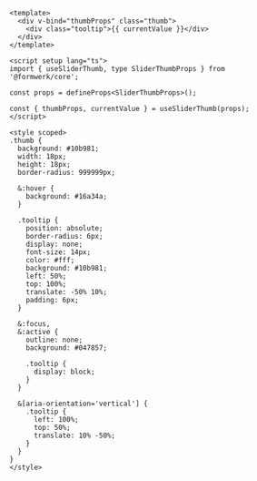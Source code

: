 ```vue collapse={15-58}
<template>
  <div v-bind="thumbProps" class="thumb">
    <div class="tooltip">{{ currentValue }}</div>
  </div>
</template>

<script setup lang="ts">
import { useSliderThumb, type SliderThumbProps } from '@formwerk/core';

const props = defineProps<SliderThumbProps>();

const { thumbProps, currentValue } = useSliderThumb(props);
</script>

<style scoped>
.thumb {
  background: #10b981;
  width: 18px;
  height: 18px;
  border-radius: 999999px;

  &:hover {
    background: #16a34a;
  }

  .tooltip {
    position: absolute;
    border-radius: 6px;
    display: none;
    font-size: 14px;
    color: #fff;
    background: #10b981;
    left: 50%;
    top: 100%;
    translate: -50% 10%;
    padding: 6px;
  }

  &:focus,
  &:active {
    outline: none;
    background: #047857;

    .tooltip {
      display: block;
    }
  }

  &[aria-orientation='vertical'] {
    .tooltip {
      left: 100%;
      top: 50%;
      translate: 10% -50%;
    }
  }
}
</style>
```
